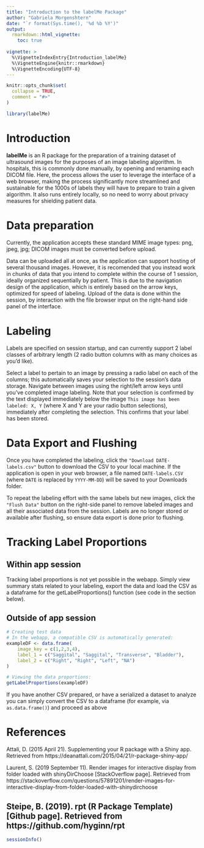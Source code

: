 ```yaml
---
title: "Introduction to the labelMe Package"
author: "Gabriela Morgenshtern"
date: "`r format(Sys.time(), '%d %b %Y')"
output: 
  rmarkdown::html_vignette:
    toc: true
  
vignette: >
  %\VignetteIndexEntry{Introduction_labelMe}
  %\VignetteEngine{knitr::rmarkdown}
  %\VignetteEncoding{UTF-8}
---
```


```r
knitr::opts_chunk$set(
  collapse = TRUE,
  comment = "#>"
)
```

```r
library(labelMe)
```

# Introduction

**labelMe** is an R package for the preparation of a training dataset of ultrasound images for the purposes of an image labeling algorithm. In hospitals, this is commonly done manually, by opening and renaming each DICOM file. Here, the process allows the user to leverage the interface of a web browser, making the process significantly more streamlined and sustainable for the 1000s of labels they will have to prepare to train a given algorithm. It also runs entirely locally, so no need to worry about privacy measures for shielding patient data. 

# Data preparation

Currently, the application accepts these standard MIME image types: png, jpeg, jpg; DICOM images must be converted before upload.

Data can be uploaded all at once, as the application can support hosting of several thousand images. However, it is recomended that you instead work in chunks of data that you intend to complete within the course of 1 session, ideally organized sequentially by patient. This is due to the navigation design of the application, which is entirely based on the arrow keys, optimized for speed of labeling.
Upload of the data is done within the session, by interaction with the file browser input on the right-hand side panel of the interface.

# Labeling

Labels are specified on session startup, and can currently support 2 label classes of arbitrary length (2 radio button columns with as many choices as you'd like). 

Select a label to pertain to an image by pressing a radio label on each of the columns; this automatically saves your selection to the session's data storage. Navigate between images using the right/left arrow keys until you've completed image labeling. Note that your selection is confirmed by the text displayed immediately below the image `This image has been labeled: X, Y` (where X and Y are your radio button selections), immediately after completing the selection. This confirms that your label has been stored.

# Data Export and Flushing
Once you have completed the labeling, click the ```"Download DATE-labels.csv"``` button to download the CSV to your local machine. If the application is open in your web browser, a file named `DATE-labels.CSV` (where `DATE` is replaced by `YYYY-MM-DD`) will be saved to your Downloads folder.

To repeat the labeling effort with the same labels but new images, click the ```"Flush Data"``` button on the right-side panel to remove labeled images and all their associated data from the session. Labels are no longer stored or available after flushing, so ensure data export is done prior to flushing.

# Tracking Label Proportions

## Within app session
Tracking label proportions is not yet possible in the webapp. Simply view summary stats related to your labeling, export the data and load the CSV as a dataframe for the getLabelProportions() function (see code in the section below).

## Outside of app session

```r
# Creating test data 
# In the webapp, a compatible CSV is automatically generated:
exampleDF <- data.frame(
    image_key = c(1,2,3,4),
    label_1 = c("Saggital", "Saggital", "Transverse", "Bladder"),
    label_2 = c("Right", "Right", "Left", "NA")
)

# Viewing the data proportions:
getLabelProportions(exampleDF)
```

If you have another CSV prepared, or have a serialized a dataset to analyze you can simply convert the CSV to a dataframe (for example, via `as.data.frame()`) and proceed as above

# References
Attali, D. (2015 April 21). Supplementing your R package with a Shiny app. Retrieved from
https://deanattali.com/2015/04/21/r-package-shiny-app/

Laurent, S. (2019 September 11). Render images for interactive display from folder loaded with shinyDirChoose [StackOverflow page]. Retrieved from https://stackoverflow.com/questions/57891201/render-images-for-interactive-display-from-folder-loaded-with-shinydirchoose

Steipe, B. (2019). rpt (R Package Template) [Github page]. Retrieved from https://github.com/hyginn/rpt
----

```r
sessionInfo()
```
